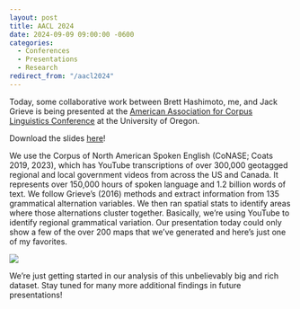 ```yaml
---
layout: post
title: AACL 2024
date: 2024-09-09 09:00:00 -0600
categories:
  - Conferences
  - Presentations
  - Research
redirect_from: "/aacl2024"
---
```


Today, some collaborative work between Brett Hashimoto, me, and Jack Grieve is being presented at the [American Association for Corpus Linguistics Conference](https://sites.google.com/view/aacl-2024/home?authuser=0) at the University of Oregon. 

:::callout-tip
Download the slides [here](/downloads/240913-AACL_YouTube.pdf)!
:::

We use the Corpus of North American Spoken English (CoNASE; Coats 2019, 2023), which has YouTube transcriptions of over 300,000 geotagged regional and local government videos from across the US and Canada. It represents over 150,000 hours of spoken language and 1.2 billion words of text. We follow Grieve's (2016) methods and extract information from 135 grammatical alternation variables. We then ran spatial stats to identify areas where those alternations cluster together. Basically, we're using YouTube to identify regional grammatical variation. Our presentation today could only show a few of the over 200 maps that we've generated and here's just one of my favorites.

![](slide10.png)

We're just getting started in our analysis of this unbelievably big and rich dataset. Stay tuned for many more additional findings in future presentations!

